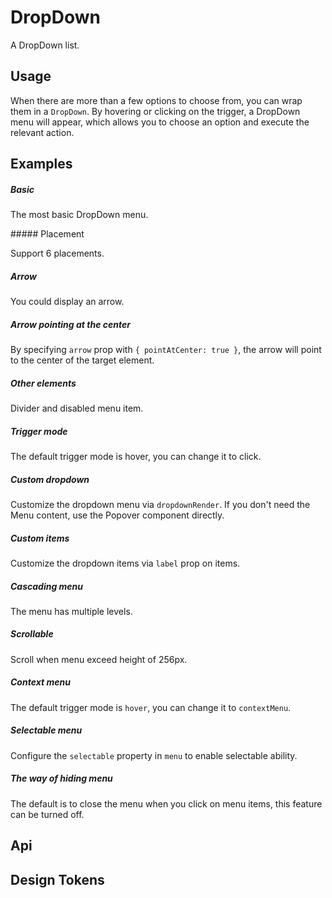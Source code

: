 
<Meta of={KitDropdownStories} />

# DropDown

A DropDown list.

## Usage

When there are more than a few options to choose from, you can wrap them in a `DropDown`. By hovering or clicking on the trigger, a DropDown menu will appear, which allows you to choose an option and execute the relevant action.

## Examples

##### Basic

The most basic DropDown menu.

<CustomCanvas content={Examples.Basic} source={Sources.Basic} id="dropdown-basic" />
##### Placement

Support 6 placements.

<CustomCanvas content={Examples.Placement} source={Sources.Placement} id="dropdown-placement" />

##### Arrow

You could display an arrow.

<CustomCanvas content={Examples.Arrow} source={Sources.Arrow} id="dropdown-arrow" />

##### Arrow pointing at the center

By specifying `arrow` prop with `{ pointAtCenter: true }`, the arrow will point to the center of the target element.

<CustomCanvas content={Examples.ArrowCenter} source={Sources.ArrowCenter} id="dropdown-arrow-center" />

##### Other elements

Divider and disabled menu item.

<CustomCanvas content={Examples.Disabled} source={Sources.Disabled} id="dropdown-disabled" />

##### Trigger mode

The default trigger mode is hover, you can change it to click.

<CustomCanvas content={Examples.Trigger} source={Sources.Trigger} id="dropdown-trigger" />

##### Custom dropdown

Customize the dropdown menu via `dropdownRender`. If you don't need the Menu content, use the Popover component directly.

<CustomCanvas content={Examples.Custom} source={Sources.Custom} id="dropdown-custom" />

##### Custom items

Customize the dropdown items via `label` prop on items.

<CustomCanvas content={Examples.CustomLabel} source={Sources.CustomLabel} id="dropdown-custom-label" />

##### Cascading menu

The menu has multiple levels.

<CustomCanvas content={Examples.CascadingMenu} source={Sources.CascadingMenu} id="dropdown-cascading-menu" />

##### Scrollable

Scroll when menu exceed height of 256px.

<CustomCanvas content={Examples.Scrollable} source={Sources.Scrollable} id="dropdown-scrollable" />

##### Context menu

The default trigger mode is `hover`, you can change it to `contextMenu`.

<CustomCanvas content={Examples.ContextMenu} source={Sources.ContextMenu} id="dropdown-context-menu" />

##### Selectable menu

Configure the `selectable` property in `menu` to enable selectable ability.

<CustomCanvas content={Examples.SelectableMenu} source={Sources.SelectableMenu} id="dropdown-selectable-menu" />

##### The way of hiding menu

The default is to close the menu when you click on menu items, this feature can be turned off.

<CustomCanvas content={Examples.HidingMenu} source={Sources.HidingMenu} id="dropdown-hiding-menu" />

## Api

<Canvas of={KitDropdownStories.Api} />

<Controls of={KitDropdownStories.Api} />

## Design Tokens

<DesignTokens path="components.DropDown" tokens={fields?.components?.DropDown} />
